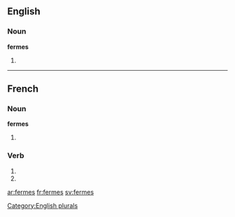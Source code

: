 {{see|fermés}}
==English==

===Noun===
'''fermes'''

# {{plural of|[[ferme]]}}

[[Category:English plurals]]

----

==French==

===Noun===
'''fermes''' {{f|p}}

# {{plural of|ferme|lang=French}}

===Verb===
{{fr-verb-form}}

# {{form of|[[second-person|Second-person]] [[singular]] [[present indicative]]|[[fermer#French|fermer]]|lang=French}}
# {{form of|Second-person singular [[present subjunctive]]|fermer#French|fermer|lang=French}}

[[ar:fermes]]
[[fr:fermes]]
[[sv:fermes]]
